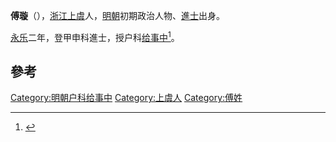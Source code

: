 '''傅璇'''（{{bd|？||？||}}），[[浙江|浙江]][[上虞县|上虞]]人，[[明朝|明朝]]初期政治人物、[[進士|進士]]出身。

[[永乐_(明朝)|永乐]]二年，登甲申科進士，授户科[[给事中|给事中]]<ref>{{cite news|title=《绍兴市志 卷44 第二章  历代进士名录》|url=http://www.sxlib.com:8080/web/gycslou/sxsz/44z2.htm|accessdate=2013-07-25|newspaper=绍兴图书馆|deadurl=yes|archiveurl=https://archive.is/20120914053252/http://www.sxlib.com:8080/web/gycslou/sxsz/44z2.htm|archivedate=2012-09-14}}</ref>。

==參考==
{{reflist}}

{{永樂二年甲申科殿試金榜}}
{{明朝官员小作品}}
{{DEFAULTSORT:Fu傅}}
[[Category:明朝户科给事中|Category:明朝户科给事中]]
[[Category:上虞人|Category:上虞人]]
[[Category:傅姓|Category:傅姓]]